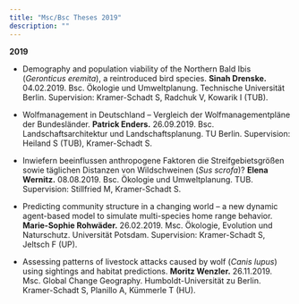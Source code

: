 ```yaml
---
title: "Msc/Bsc Theses 2019"
description: ""
---
```


**2019**

* Demography and population viability of the Northern Bald Ibis (*Geronticus eremita*), a reintroduced bird species. **Sinah Drenske.** <span class='desaturated'>04.02.2019. Bsc. Ökologie und Umweltplanung. Technische Universität Berlin. Supervision: Kramer-Schadt S, Radchuk V, Kowarik I (TUB).</span>

* Wolfmanagement in Deutschland – Vergleich der Wolfmanagementpläne der Bundesländer. **Patrick Enders.** <span class='desaturated'>26.09.2019. Bsc. Landschaftsarchitektur und Landschaftsplanung. TU Berlin. Supervision: Heiland S (TUB), Kramer-Schadt S.</span>

* Inwiefern beeinflussen anthropogene Faktoren die Streifgebietsgrößen sowie täglichen Distanzen von Wildschweinen (*Sus scrofa*)? **Elena Wernitz.** <span class='desaturated'>08.08.2019. Bsc. Ökologie und Umweltplanung. TUB. Supervision: Stillfried M, Kramer-Schadt S.</span>

* Predicting community structure in a changing world – a new dynamic agent-based model to simulate multi-species home range behavior. **Marie-Sophie Rohwäder.** <span class='desaturated'>26.02.2019. Msc. Ökologie, Evolution und Naturschutz. Universität Potsdam. Supervision: Kramer-Schadt S, Jeltsch F (UP).</span>

* Assessing patterns of livestock attacks caused by wolf (*Canis lupus*) using sightings and habitat predictions. **Moritz Wenzler.** <span class='desaturated'>26.11.2019. Msc. Global Change Geography. Humboldt-Universität zu Berlin. Kramer-Schadt S, Planillo A, Kümmerle T (HU).</span>

